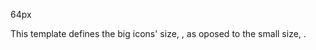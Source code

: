 <includeonly>64px</includeonly><noinclude>{{ADC Template}}

This template defines the big icons' size, {{Big}}, as oposed to the small size, {{Small}}.</noinclude>
